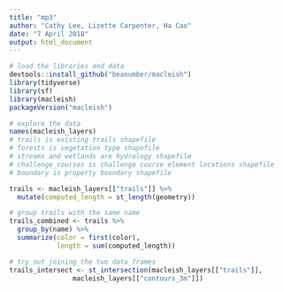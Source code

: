 ```yaml
---
title: "mp3"
author: "Cathy Lee, Lizette Carpenter, Ha Cao"
date: "7 April 2018"
output: html_document
---
```


```r
# load the libraries and data
devtools::install_github("beanumber/macleish")
library(tidyverse)
library(sf)
library(macleish)
packageVersion("macleish")
```

```r
# explore the data
names(macleish_layers)
# trails is existing trails shapefile
# forests is vegetation type shapefile
# streams and wetlands are hydrology shapefile
# challenge_courses is challenge course element locations shapefile
# boundary is property boundary shapefile
```

```r
trails <- macleish_layers[["trails"]] %>%
  mutate(computed_length = st_length(geometry))
```

```r
# group trails with the same name
trails_combined <- trails %>%
  group_by(name) %>%
  summarize(color = first(color),
            length = sum(computed_length))
```

```r
# try out joining the two data frames
trails_intersect <- st_intersection(macleish_layers[["trails"]],
                macleish_layers[["contours_3m"]])
```
